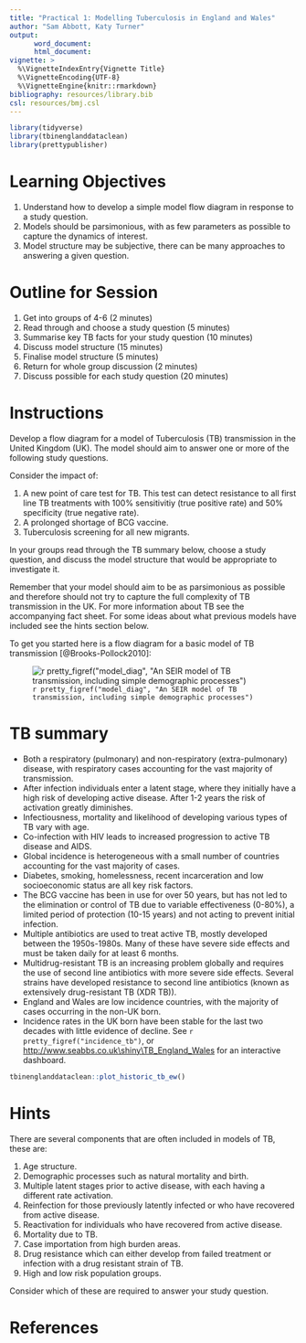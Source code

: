 ```yaml
---
title: "Practical 1: Modelling Tuberculosis in England and Wales"
author: "Sam Abbott, Katy Turner"
output: 
      word_document:
      html_document:
vignette: >
  %\VignetteIndexEntry{Vignette Title}
  %\VignetteEncoding{UTF-8}
  %\VignetteEngine{knitr::rmarkdown}
bibliography: resources/library.bib  
csl: resources/bmj.csl
---
```


```r
library(tidyverse)
library(tbinenglanddataclean)
library(prettypublisher)
```

# Learning Objectives

1. Understand how to develop a simple model flow diagram in response to a study question.
1. Models should be parsimonious, with as few parameters as possible to capture the dynamics of interest.
1. Model structure may be subjective, there can be many approaches to answering a given question.

# Outline for Session

1. Get into groups of 4-6 (2 minutes)
1. Read through and choose a study question (5 minutes)
1. Summarise key TB facts for your study question (10 minutes)
1. Discuss model structure (15 minutes)
1. Finalise model structure (5 minutes) 
1. Return for whole group discussion (2 minutes)
1. Discuss possible for each study question (20 minutes)

# Instructions

Develop a flow diagram for a model of Tuberculosis (TB) transmission in the United Kingdom (UK). The model should aim to answer one or more of the following study questions. 

Consider the impact of: 

1. A new point of care test for TB. This test can detect resistance to all first line TB treatments with 100% sensitivitiy (true positive rate) and 50% specificity (true negative rate). 
1. A prolonged shortage of BCG vaccine.
1. Tuberculosis screening for all new migrants.

In your groups read through the TB summary below, choose a study question, and discuss the model structure that would be appropriate to investigate it. 

Remember that your model should aim to be as parsimonious as possible and therefore should not try to capture the full complexity of TB transmission in the UK. For more information about TB see the accompanying fact sheet. For some ideas about what previous models have included see the hints section below. 

To get you started here is a flow diagram for a basic model of TB transmission [@Brooks-Pollock2010]:

![`r pretty_figref("model_diag", "An SEIR model of TB transmission, including simple demographic processes")`](./resources/SEIR_flow_diag.png)

# TB summary

- Both a respiratory (pulmonary) and non-respiratory (extra-pulmonary) disease, with respiratory cases accounting for the vast majority of transmission.
- After infection individuals enter a latent stage, where they initially have a high risk of developing active disease. After 1-2 years the risk of activation greatly diminishes.
- Infectiousness, mortality and likelihood of developing various types of TB vary with age.
- Co-infection with HIV leads to increased progression to active TB disease and AIDS.
- Global incidence is heterogeneous with a small number of countries accounting for the vast majority of cases.
- Diabetes, smoking, homelessness, recent incarceration and low socioeconomic status are all key risk factors.
- The BCG vaccine has been in use for over 50 years, but  has not led to the elimination or control of TB due to variable effectiveness (0-80%), a limited period of protection (10-15 years) and not acting to prevent initial infection.
- Multiple antibiotics are used to treat active TB, mostly developed between the 1950s-1980s. Many of these have severe side effects and must be taken daily for at least 6 months.
- Multidrug-resistant TB is an increasing problem globally and requires the use of second line antibiotics with more severe side effects. Several strains have developed resistance to second line antibiotics (known as extensively drug-resistant TB (XDR TB)).
- England and Wales are low incidence countries, with the majority of cases occurring in the non-UK born.
- Incidence rates in the UK born have been stable for the last two decades with little evidence of decline. See `r pretty_figref("incidence_tb")`, or [http://www.seabbs.co.uk\\shiny\\TB_England_Wales](http://www.seabbs.co.uk/shiny/TB_England_Wales) for an interactive dashboard.

```r
tbinenglanddataclean::plot_historic_tb_ew()
```

# Hints

There are several components that are often included in models of TB, these are:

1. Age structure.
1. Demographic processes such as natural mortality and birth.
1. Multiple latent stages prior to active disease, with each having a different rate activation.
1. Reinfection for those previously latently infected or who have recovered from active disease.
1. Reactivation for individuals who have recovered from active disease.
1. Mortality due to TB.
1. Case importation from high burden areas.
1. Drug resistance which can either develop from failed treatment or infection with a drug resistant strain of TB.
1. High and low risk population groups.


Consider which of these are required to answer your study question.

# References